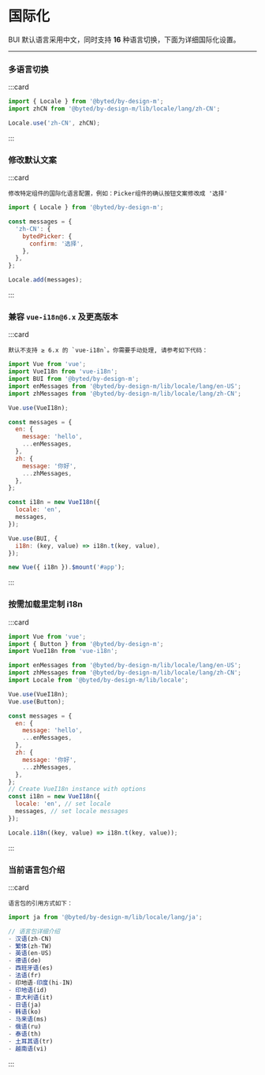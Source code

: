 # 国际化

BUI 默认语言采用中文，同时支持 <strong>16</strong> 种语言切换，下面为详细国际化设置。

---

### 多语言切换

:::card

```javascript
import { Locale } from '@byted/by-design-m';
import zhCN from '@byted/by-design-m/lib/locale/lang/zh-CN';

Locale.use('zh-CN', zhCN);
```

:::

### 修改默认文案

:::card
```desc
修改特定组件的国际化语言配置，例如：Picker组件的确认按钮文案修改成 '选择'
```
```javascript
import { Locale } from '@byted/by-design-m';

const messages = {
  'zh-CN': {
    bytedPicker: {
      confirm: '选择',
    },
  },
};

Locale.add(messages);
```

:::

### 兼容 `vue-i18n@6.x` 及更高版本

:::card
```desc
默认不支持 ≥ 6.x 的 `vue-i18n`。你需要手动处理, 请参考如下代码：
```
```javascript
import Vue from 'vue';
import VueI18n from 'vue-i18n';
import BUI from '@byted/by-design-m';
import enMessages from '@byted/by-design-m/lib/locale/lang/en-US';
import zhMessages from '@byted/by-design-m/lib/locale/lang/zh-CN';

Vue.use(VueI18n);

const messages = {
  en: {
    message: 'hello',
    ...enMessages,
  },
  zh: {
    message: '你好',
    ...zhMessages,
  },
};

const i18n = new VueI18n({
  locale: 'en',
  messages,
});

Vue.use(BUI, {
  i18n: (key, value) => i18n.t(key, value),
});

new Vue({ i18n }).$mount('#app');
```

:::

### 按需加载里定制 i18n

:::card

```javascript
import Vue from 'vue';
import { Button } from '@byted/by-design-m';
import VueI18n from 'vue-i18n';

import enMessages from '@byted/by-design-m/lib/locale/lang/en-US';
import zhMessages from '@byted/by-design-m/lib/locale/lang/zh-CN';
import Locale from '@byted/by-design-m/lib/locale';

Vue.use(VueI18n);
Vue.use(Button);

const messages = {
  en: {
    message: 'hello',
    ...enMessages,
  },
  zh: {
    message: '你好',
    ...zhMessages,
  },
};
// Create VueI18n instance with options
const i18n = new VueI18n({
  locale: 'en', // set locale
  messages, // set locale messages
});

Locale.i18n((key, value) => i18n.t(key, value));
```

:::

### 当前语言包介绍

:::card
```desc
语言包的引用方式如下：
```
```javascript
import ja from '@byted/by-design-m/lib/locale/lang/ja';

// 语言包详细介绍
- 汉语(zh-CN)
- 繁体(zh-TW)
- 英语(en-US)
- 德语(de)
- 西班牙语(es)
- 法语(fr)
- 印地语-印度(hi-IN)
- 印地语(id)
- 意大利语(it)
- 日语(ja)
- 韩语(ko)
- 马来语(ms)
- 俄语(ru)
- 泰语(th)
- 土耳其语(tr)
- 越南语(vi)
```
:::

